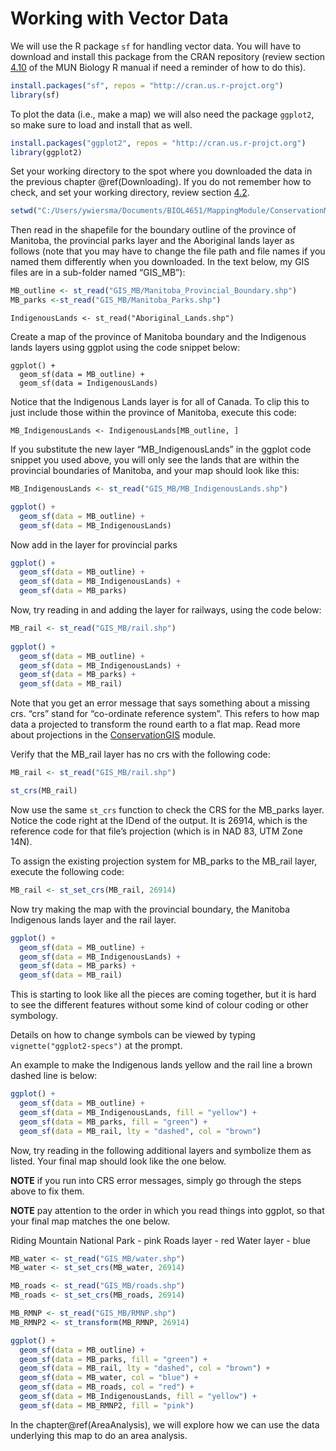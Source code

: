 # Working with Vector Data {#Vectors}

We will use the R package ```sf``` for handling vector data. You will have to download and install this package from the CRAN repository (review section [4.10](https://ahurford.github.io/quant-guide-all-courses/rintro.html#r-packages) of the MUN Biology R manual if need a reminder of how to do this).

```r
install.packages("sf", repos = "http://cran.us.r-projct.org")
library(sf) 
```

To plot the data (i.e., make a map) we will also need the package ```ggplot2```, so make sure to load and install that as well.

```r
install.packages("ggplot2", repos = "http://cran.us.r-projct.org")
library(ggplot2)
```


Set your working directory to the spot where you downloaded the data in the previous chapter \@ref(Downloading). If you do not remember how to check, and set your working directory, review section [4.2](https://ahurford.github.io/quant-guide-all-courses/rintro.html#working-directory).

```r
setwd("C:/Users/ywiersma/Documents/BIOL4651/MappingModule/ConservationMappingModule")
```

Then read in the shapefile for the boundary outline of the province of Manitoba, the provincial parks layer and the Aboriginal lands layer as follows (note that you may have to change the file path and file names if you named them differently when you downloaded. In the text below, my GIS files are in a sub-folder named "GIS_MB"):

```r
MB_outline <- st_read("GIS_MB/Manitoba_Provincial_Boundary.shp")
MB_parks <-st_read("GIS_MB/Manitoba_Parks.shp")
```

```IndigenousLands <- st_read("Aboriginal_Lands.shp")```

Create a map of the province of Manitoba boundary and the Indigenous lands layers using ggplot using the code snippet below:

```
ggplot() +
  geom_sf(data = MB_outline) + 
  geom_sf(data = IndigenousLands)
```

Notice that the Indigenous Lands layer is for all of Canada. To clip this to just include those within the province of Manitoba, execute this code:

```
MB_IndigenousLands <- IndigenousLands[MB_outline, ]
```

If you substitute the new layer "MB_IndigenousLands" in the ggplot code snippet you used above, you will only see the lands that are within the provincial boundaries of Manitoba, and your map should look like this: 

```r
MB_IndigenousLands <- st_read("GIS_MB/MB_IndigenousLands.shp")
```


```r
ggplot() +
  geom_sf(data = MB_outline) + 
  geom_sf(data = MB_IndigenousLands)
```

Now add in the layer for provincial parks

```r
ggplot() +
  geom_sf(data = MB_outline) + 
  geom_sf(data = MB_IndigenousLands) + 
  geom_sf(data = MB_parks)
```

Now, try reading in and adding the layer for railways, using the code below:

```r
MB_rail <- st_read("GIS_MB/rail.shp")
  
ggplot() +
  geom_sf(data = MB_outline) + 
  geom_sf(data = MB_IndigenousLands) +
  geom_sf(data = MB_parks) +
  geom_sf(data = MB_rail)
```

Note that you get an error message that says something about a missing crs. "crs" stand for "co-ordinate reference system". This refers to how map data a projected to transform the round earth to a flat map. Read more about projections in the [ConservationGIS](https://nlboreal.github.io/ConservationGIS/projections.html) module.

Verify that the MB_rail layer has no crs with the following code:

```r
MB_rail <- st_read("GIS_MB/rail.shp")
```

```r
st_crs(MB_rail)
```

Now use the same ```st_crs``` function to check the CRS for the MB_parks layer. Notice the code right at the IDend of the output. It is 26914, which is the reference code for that file's projection (which is in NAD 83, UTM Zone 14N).

To assign the existing projection system for MB_parks to the MB_rail layer, execute the following code:

```r
MB_rail <- st_set_crs(MB_rail, 26914)
```

Now try making the map with the provincial boundary, the Manitoba Indigenous lands layer and the rail layer.

```r
ggplot() +
  geom_sf(data = MB_outline) + 
  geom_sf(data = MB_IndigenousLands) +
  geom_sf(data = MB_parks) +
  geom_sf(data = MB_rail)
```

This is starting to look like all the pieces are coming together, but it is hard to see the different features without some kind of colour coding or other symbology.

Details on how to change symbols can be viewed by typing ```vignette("ggplot2-specs")``` at the prompt. 


An example to make the Indigenous lands yellow and the rail line a brown dashed line is below:

```r
ggplot() +
  geom_sf(data = MB_outline) + 
  geom_sf(data = MB_IndigenousLands, fill = "yellow") + 
  geom_sf(data = MB_parks, fill = "green") +
  geom_sf(data = MB_rail, lty = "dashed", col = "brown")
```

Now, try reading in the following additional layers and symbolize them as listed. Your final map should look like the one below. 

**NOTE** if you run into CRS error messages, simply go through the steps above to fix them.

**NOTE** pay attention to the order in which you read things into ggplot, so that your final map matches the one below.

Riding Mountain National Park - pink
Roads layer - red
Water layer - blue

```r
MB_water <- st_read("GIS_MB/water.shp")
MB_water <- st_set_crs(MB_water, 26914)

MB_roads <- st_read("GIS_MB/roads.shp")
MB_roads <- st_set_crs(MB_roads, 26914)

MB_RMNP <- st_read("GIS_MB/RMNP.shp")
MB_RMNP2 <- st_transform(MB_RMNP, 26914)
```

```r
ggplot() +
  geom_sf(data = MB_outline) + 
  geom_sf(data = MB_parks, fill = "green") + 
  geom_sf(data = MB_rail, lty = "dashed", col = "brown") +
  geom_sf(data = MB_water, col = "blue") +
  geom_sf(data = MB_roads, col = "red") + 
  geom_sf(data = MB_IndigenousLands, fill = "yellow") + 
  geom_sf(data = MB_RMNP2, fill = "pink")
```

In the  chapter\@ref(AreaAnalysis), we will explore how we can use the data underlying this map to do an area analysis.
